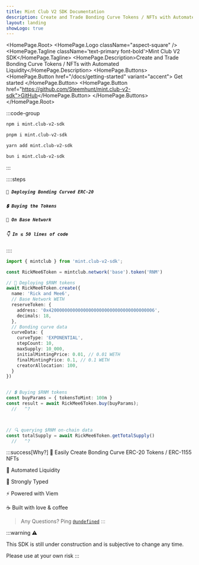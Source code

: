 ```yaml
---
title: Mint Club V2 SDK Documentation
description: Create and Trade Bonding Curve Tokens / NFTs with Automated Liquidity
layout: landing
showLogo: true
---
```



<HomePage.Root>
  <HomePage.Logo className="aspect-square" />
  <HomePage.Tagline className='text-primary font-bold'>Mint Club V2 SDK</HomePage.Tagline>
  <HomePage.Description>Create and Trade Bonding Curve Tokens / NFTs with Automated Liquidity</HomePage.Description>
   <HomePage.Buttons>
    <HomePage.Button href="/docs/getting-started" variant="accent">
      Get started
    </HomePage.Button>
    <HomePage.Button href="https://github.com/Steemhunt/mint.club-v2-sdk">GitHub</HomePage.Button>
  </HomePage.Buttons>
</HomePage.Root>

:::code-group

```bash [npm]
npm i mint.club-v2-sdk
```

```bash [pnpm]
pnpm i mint.club-v2-sdk
```

```bash [yarn]
yarn add mint.club-v2-sdk
```

```bash [bun]
bun i mint.club-v2-sdk
```

:::


::::steps
##### `🚀 Deploying Bonding Curved ERC-20` 

##### `💲 Buying the Tokens`

##### `🔵 On Base Network`  

##### `👇 In ≤ 50 lines of code`
::::


```ts twoslash [example.ts]
import { mintclub } from 'mint.club-v2-sdk';

const RickMee6Token = mintclub.network('base').token('RNM')

// 🚀 Deploying $RNM tokens
await RickMee6Token.create({
  name: 'Rick and Mee6',
  // Base Network WETH 
  reserveToken: {
    address: '0x4200000000000000000000000000000000000006', 
    decimals: 18, 
  }, 
  // Bonding curve data
  curveData: {
    curveType: 'EXPONENTIAL', 
    stepCount: 10,
    maxSupply: 10_000,
    initialMintingPrice: 0.01, // 0.01 WETH 
    finalMintingPrice: 0.1, // 0.1 WETH
    creatorAllocation: 100,
  }
})


// 💲 Buying $RNM tokens
const buyParams = { tokensToMint: 100n }
const result = await RickMee6Token.buy(buyParams);
  //   ^? 



// 🔍 querying $RNM on-chain data
const totalSupply = await RickMee6Token.getTotalSupply()
  //   ^? 


```

:::success[Why?]
🧃 Easily Create Bonding Curve ERC-20 Tokens / ERC-1155 NFTs 

🤤 Automated Liquidity

💪 Strongly Typed

⚡ Powered with Viem

☕ Built with love & coffee

> Any Questions? Ping [`@undefined`](https://warpcast.com/undefined)
:::



:::warning
⚠️ 

This SDK is still under construction and is subjective to change any time. 

Please use at your own risk
:::